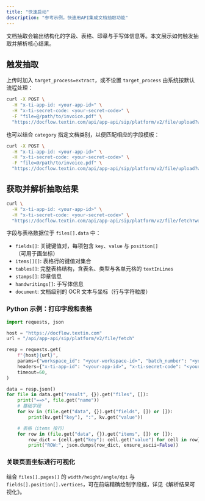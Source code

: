 ```yaml
---
title: "快速启动"
description: "参考示例，快速用API集成文档抽取功能"
---
```


文档抽取会输出结构化的字段、表格、印章与手写体信息等。本文展示如何触发抽取并解析核心结果。

## 触发抽取

上传时加入 `target_process=extract`，或不设置 `target_process` 由系统按默认流程处理：

```bash curl icon=terminal wrap
curl -X POST \
  -H "x-ti-app-id: <your-app-id>" \
  -H "x-ti-secret-code: <your-secret-code>" \
  -F "file=@/path/to/invoice.pdf" \
  "https://docflow.textin.com/api/app-api/sip/platform/v2/file/upload?workspace_id=<your-workspace-id>&batch_number=<your-batch-number>&target_process=extract"
```

也可以结合 `category` 指定文档类别，以便匹配相应的字段模板：

```bash curl icon=terminal wrap
curl -X POST \
  -H "x-ti-app-id: <your-app-id>" \
  -H "x-ti-secret-code: <your-secret-code>" \
  -F "file=@/path/to/invoice.pdf" \
  "https://docflow.textin.com/api/app-api/sip/platform/v2/file/upload?workspace_id=<your-workspace-id>&category=invoice&batch_number=<your-batch-number>&target_process=extract"
```

## 获取并解析抽取结果

```bash curl icon=terminal wrap
curl \
  -H "x-ti-app-id: <your-app-id>" \
  -H "x-ti-secret-code: <your-secret-code>" \
  "https://docflow.textin.com/api/app-api/sip/platform/v2/file/fetch?workspace_id=<your-workspace-id>&batch_number=<your-batch-number>"
```

字段与表格数据位于 `files[].data` 中：

- `fields[]`: 关键键值对，每项包含 `key`、`value` 与 `position[]`（可用于画坐标）
- `items[][]`: 表格行的键值对集合
- `tables[]`: 完整表格结构，含表名、类型与各单元格的 `textInLines`
- `stamps[]`: 印章信息
- `handwritings[]`: 手写体信息
- `document`: 文档级别的 OCR 文本与坐标（行与字符粒度）

### Python 示例：打印字段和表格

```python Python icon=python lines
import requests, json

host = "https://docflow.textin.com"
url = "/api/app-api/sip/platform/v2/file/fetch"

resp = requests.get(
    f"{host}{url}",
    params={"workspace_id": "<your-workspace-id>", "batch_number": "<your-batch-number>"},
    headers={"x-ti-app-id": "<your-app-id>", "x-ti-secret-code": "<your-secret-code>"},
    timeout=60,
)

data = resp.json()
for file in data.get("result", {}).get("files", []):
    print("==>", file.get("name"))
    # 基础字段
    for kv in (file.get("data", {}).get("fields", []) or []):
        print(kv.get("key"), ":", kv.get("value"))

    # 表格（items 按行）
    for row in (file.get("data", {}).get("items", []) or []):
        row_dict = {cell.get("key"): cell.get("value") for cell in row}
        print("ROW:", json.dumps(row_dict, ensure_ascii=False))
```

### 关联页面坐标进行可视化

结合 `files[].pages[]` 的 `width/height/angle/dpi` 与 `fields[].position[].vertices`，可在前端精确绘制字段框，详见《解析结果可视化》。
